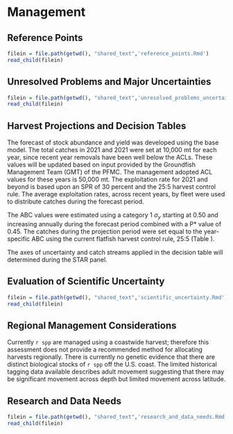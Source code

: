 # Management 

## Reference Points

```r
filein = file.path(getwd(), "shared_text",'reference_points.Rmd')
read_child(filein)
```

## Unresolved Problems and Major Uncertainties

```r
filein = file.path(getwd(), "shared_text",'unresolved_problems_uncertainties.Rmd')
read_child(filein)
```

## Harvest Projections and Decision Tables

The forecast of stock abundance and yield was developed using the base model. The total catches in 2021 and 2021 were set at 10,000 mt for each year, since recent year removals have been well below the ACLs. These values will be updated based on input provided by the Groundfish Management Team (GMT) of the PFMC. The management adopted ACL values for these years is 50,000 mt. The exploitation rate for 2021 and beyond is based upon an SPR of 30 percent and the 25:5 harvest control rule. The average exploitation rates, across recent years, by fleet were used to distribute catches during the forecast period. 

The ABC values were estimated using a category 1 $\sigma_y$ starting at 0.50 and increasing annually during the forecast period combined with a P* value of 0.45. The catches during the projection period were set equal to the year-specific ABC using the current flatfish harvest control rule, 25:5 (Table \ref{tab:project}). 

The axes of uncertainty and catch streams applied in the decision table will determined during the  STAR panel. 


## Evaluation of Scientific Uncertainty

```r
filein = file.path(getwd(), "shared_text",'scientific_uncertainty.Rmd')
read_child(filein)
```

## Regional Management Considerations

Currently `r spp` are managed using a coastwide harvest; therefore this assessment does not provide a recommended method for allocating harvests regionally. There is currently no genetic evidence that there are distinct biological stocks of `r spp` off the U.S. coast. The limited historical tagging data available describes adult movement suggesting that there may be significant movement across depth but limited movement across latitude.


## Research and Data Needs

```r
filein = file.path(getwd(), "shared_text",'research_and_data_needs.Rmd')
read_child(filein)
```